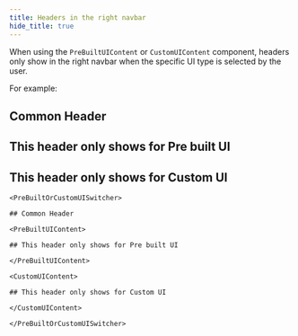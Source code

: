 ```yaml
---
title: Headers in the right navbar
hide_title: true
---
```



When using the `PreBuiltUIContent` or `CustomUIContent` component, headers only show in the right navbar when the specific UI type is selected by the user.

For example:

<PreBuiltOrCustomUISwitcher>

## Common Header

<PreBuiltUIContent>

## This header only shows for Pre built UI

</PreBuiltUIContent>

<CustomUIContent>

## This header only shows for Custom UI

</CustomUIContent>

</PreBuiltOrCustomUISwitcher>

```
<PreBuiltOrCustomUISwitcher>

## Common Header

<PreBuiltUIContent>

## This header only shows for Pre built UI

</PreBuiltUIContent>

<CustomUIContent>

## This header only shows for Custom UI

</CustomUIContent>

</PreBuiltOrCustomUISwitcher>
```